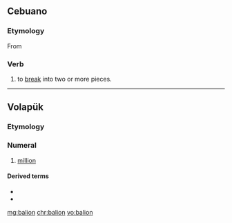 ==Cebuano==

===Etymology===
From {{suffix|bali|on|t1=broken|lang=ceb}}

===Verb===
{{head|ceb|verb}}

# to [[break]] into two or more pieces. 

----

==Volapük==

===Etymology===
{{suffix|bal|ion|lang=vo}}

===Numeral===
{{head|vo|numeral}}

# {{lb|vo|cardinal}} [[million]]

====Derived terms====
* {{l|vo|balionan}}
* {{l|vo|balionat}}

[[mg:balion]]
[[chr:balion]]
[[vo:balion]]